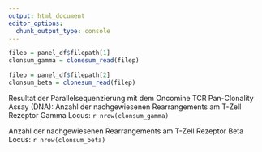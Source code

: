 ```yaml
---
output: html_document
editor_options: 
  chunk_output_type: console
---
```

```r
filep = panel_df$filepath[1]
clonsum_gamma = clonesum_read(filep)

filep = panel_df$filepath[2]
clonsum_beta = clonesum_read(filep)


```


Resultat der Parallelsequenzierung mit dem Oncomine TCR Pan-Clonality Assay (DNA):
Anzahl der nachgewiesenen Rearrangements am T-Zell Rezeptor Gamma Locus:
`r nrow(clonsum_gamma)`

Anzahl der nachgewiesenen Rearrangements am T-Zell Rezeptor Beta Locus:
`r nrow(clonsum_beta)`
